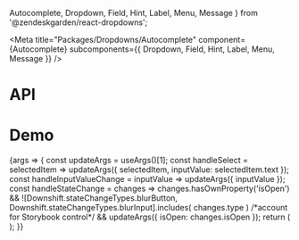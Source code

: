  Autocomplete,
  Dropdown,
  Field,
  Hint,
  Label,
  Menu,
  Message
} from '@zendeskgarden/react-dropdowns';

<Meta
  title="Packages/Dropdowns/Autocomplete"
  component={Autocomplete}
  subcomponents={{ Dropdown, Field, Hint, Label, Menu, Message }}
/>

# API

<ArgsTable />

# Demo

<Canvas>
  <Story
    name="Autocomplete"
    args={{
      label: 'Label',
      isLabelRegular: false,
      isLabelHidden: false,
      hasHint: true,
      hint: 'Hint',
      hasMessage: true,
      message: 'Message',
      hasIcon: false,
      items: ITEMS,
      selectedItem: ITEMS[1],
      inputValue: ITEMS[1].text,
      isOpen: false,
      downshiftProps: { defaultHighlightedIndex: 0 }
    }}
    argTypes={{
      hasIcon: { name: 'start' },
      label: { name: 'children', table: { category: 'Label' } },
      isLabelRegular: { name: 'isRegular', table: { category: 'Label' } },
      isLabelHidden: { name: 'hidden', table: { category: 'Label' } },
      hint: { name: 'children', table: { category: 'Hint' } },
      message: { name: 'children', table: { category: 'Message' } },
      validationLabel: {
        control: { type: 'text' },
        table: { category: 'Message' }
      },
      validation: {
        options: ['success', 'warning', 'error'],
        control: { type: 'radio' },
        table: { category: 'Message' }
      },
      hasHint: { name: 'Hint', table: { category: 'Story' } },
      hasMessage: { name: 'Message', table: { category: 'Story' } },
      items: { name: 'Item[]', table: { category: 'Story' } },
      downshiftProps: { table: { category: 'Dropdown' } },
      selectedItem: { table: { category: 'Dropdown' } },
      inputValue: { table: { category: 'Dropdown' } },
      isOpen: { table: { category: 'Dropdown' } },
      placement: {
        control: { type: 'radio', options: PLACEMENT },
        table: { category: 'Menu' }
      }
    }}
    parameters={{
      design: {
        allowFullscreen: true,
        type: 'figma',
        url: 'https://www.figma.com/file/6g87L4FdKZTA3knt3Rsfdx/Garden?node-id=103%3A24482'
      }
    }}
  >
    {args => {
      const updateArgs = useArgs()[1];
      const handleSelect = selectedItem =>
        updateArgs({ selectedItem, inputValue: selectedItem.text });
      const handleInputValueChange = inputValue => updateArgs({ inputValue });
      const handleStateChange = changes =>
        changes.hasOwnProperty('isOpen') &&
        ![Downshift.stateChangeTypes.blurButton, Downshift.stateChangeTypes.blurInput].includes(
          changes.type
        ) /*account for Storybook control*/ &&
        updateArgs({ isOpen: changes.isOpen });
      return (
        <AutocompleteStory
          {...args}
          onSelect={handleSelect}
          onInputValueChange={handleInputValueChange}
          onStateChange={handleStateChange}
        />
      );
    }}
  </Story>
</Canvas>

